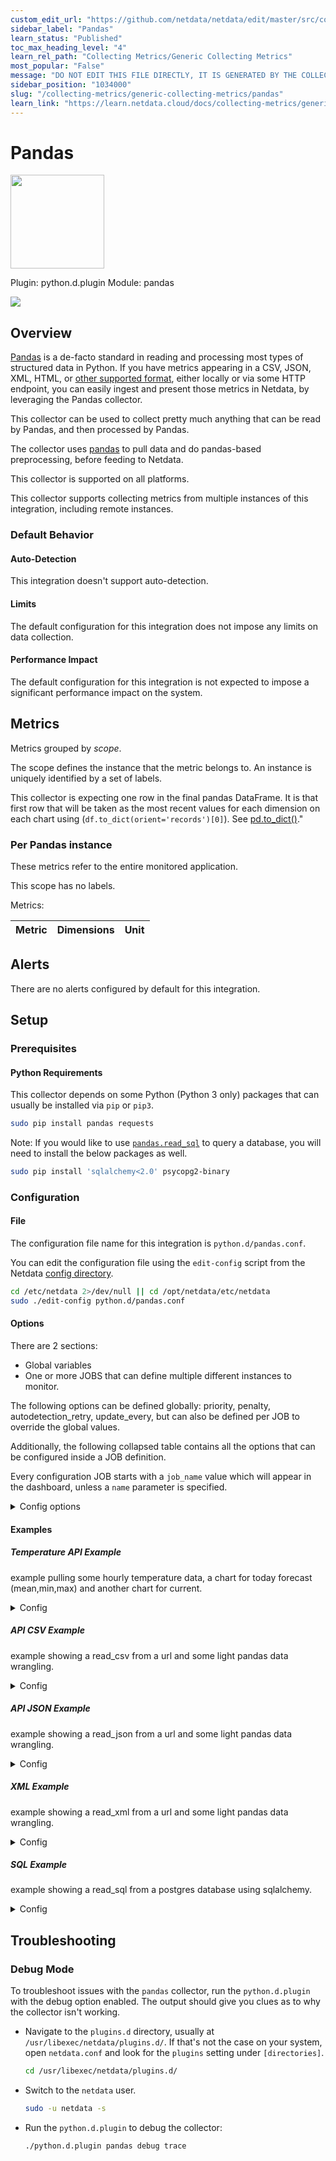 ```yaml
---
custom_edit_url: "https://github.com/netdata/netdata/edit/master/src/collectors/python.d.plugin/pandas/metadata.yaml"
sidebar_label: "Pandas"
learn_status: "Published"
toc_max_heading_level: "4"
learn_rel_path: "Collecting Metrics/Generic Collecting Metrics"
most_popular: "False"
message: "DO NOT EDIT THIS FILE DIRECTLY, IT IS GENERATED BY THE COLLECTOR'S metadata.yaml FILE"
sidebar_position: "1034000"
slug: "/collecting-metrics/generic-collecting-metrics/pandas"
learn_link: "https://learn.netdata.cloud/docs/collecting-metrics/generic-collecting-metrics/pandas"
---
```



# Pandas


<img src="https://netdata.cloud/img/pandas.png" width="150"/>


Plugin: python.d.plugin
Module: pandas

<img src="https://img.shields.io/badge/maintained%20by-Netdata-%2300ab44" />

## Overview

[Pandas](https://pandas.pydata.org/) is a de-facto standard in reading and processing most types of structured data in Python.
If you have metrics appearing in a CSV, JSON, XML, HTML, or [other supported format](https://pandas.pydata.org/docs/user_guide/io.html),
either locally or via some HTTP endpoint, you can easily ingest and present those metrics in Netdata, by leveraging the Pandas collector.

This collector can be used to collect pretty much anything that can be read by Pandas, and then processed by Pandas.


The collector uses [pandas](https://pandas.pydata.org/) to pull data and do pandas-based preprocessing, before feeding to Netdata.


This collector is supported on all platforms.

This collector supports collecting metrics from multiple instances of this integration, including remote instances.


### Default Behavior

#### Auto-Detection

This integration doesn't support auto-detection.

#### Limits

The default configuration for this integration does not impose any limits on data collection.

#### Performance Impact

The default configuration for this integration is not expected to impose a significant performance impact on the system.


## Metrics

Metrics grouped by *scope*.

The scope defines the instance that the metric belongs to. An instance is uniquely identified by a set of labels.

This collector is expecting one row in the final pandas DataFrame. It is that first row that will be taken
as the most recent values for each dimension on each chart using (`df.to_dict(orient='records')[0]`).
See [pd.to_dict()](https://pandas.pydata.org/docs/reference/api/pandas.DataFrame.to_dict.html)."


### Per Pandas instance

These metrics refer to the entire monitored application.


This scope has no labels.

Metrics:

| Metric | Dimensions | Unit |
|:------|:----------|:----|



## Alerts

There are no alerts configured by default for this integration.


## Setup

### Prerequisites

#### Python Requirements

This collector depends on some Python (Python 3 only) packages that can usually be installed via `pip` or `pip3`.

```bash
sudo pip install pandas requests
```

Note: If you would like to use [`pandas.read_sql`](https://pandas.pydata.org/docs/reference/api/pandas.read_sql.html) to query a database, you will need to install the below packages as well.

```bash
sudo pip install 'sqlalchemy<2.0' psycopg2-binary
```



### Configuration

#### File

The configuration file name for this integration is `python.d/pandas.conf`.


You can edit the configuration file using the `edit-config` script from the
Netdata [config directory](/docs/netdata-agent/configuration#the-netdata-config-directory).

```bash
cd /etc/netdata 2>/dev/null || cd /opt/netdata/etc/netdata
sudo ./edit-config python.d/pandas.conf
```
#### Options

There are 2 sections:

* Global variables
* One or more JOBS that can define multiple different instances to monitor.

The following options can be defined globally: priority, penalty, autodetection_retry, update_every, but can also be defined per JOB to override the global values.

Additionally, the following collapsed table contains all the options that can be configured inside a JOB definition.

Every configuration JOB starts with a `job_name` value which will appear in the dashboard, unless a `name` parameter is specified.


<details><summary>Config options</summary>

| Name | Description | Default | Required |
|:----|:-----------|:-------|:--------:|
| chart_configs | an array of chart configuration dictionaries | [] | yes |
| chart_configs.name | name of the chart to be displayed in the dashboard. | None | yes |
| chart_configs.title | title of the chart to be displayed in the dashboard. | None | yes |
| chart_configs.family | [family](/docs/dashboards-and-charts/netdata-charts#families) of the chart to be displayed in the dashboard. | None | yes |
| chart_configs.context | [context](/docs/dashboards-and-charts/netdata-charts#contexts) of the chart to be displayed in the dashboard. | None | yes |
| chart_configs.type | the type of the chart to be displayed in the dashboard. | None | yes |
| chart_configs.units | the units of the chart to be displayed in the dashboard. | None | yes |
| chart_configs.df_steps | a series of pandas operations (one per line) that each returns a dataframe. | None | yes |
| update_every | Sets the default data collection frequency. | 5 | no |
| priority | Controls the order of charts at the netdata dashboard. | 60000 | no |
| autodetection_retry | Sets the job re-check interval in seconds. | 0 | no |
| penalty | Indicates whether to apply penalty to update_every in case of failures. | yes | no |
| name | Job name. This value will overwrite the `job_name` value. JOBS with the same name are mutually exclusive. Only one of them will be allowed running at any time. This allows autodetection to try several alternatives and pick the one that works. |  | no |

</details>

#### Examples

##### Temperature API Example

example pulling some hourly temperature data, a chart for today forecast (mean,min,max) and another chart for current.

<details><summary>Config</summary>

```yaml
temperature:
    name: "temperature"
    update_every: 5
    chart_configs:
      - name: "temperature_forecast_by_city"
        title: "Temperature By City - Today Forecast"
        family: "temperature.today"
        context: "pandas.temperature"
        type: "line"
        units: "Celsius"
        df_steps: >
          pd.DataFrame.from_dict(
            {city: requests.get(f'https://api.open-meteo.com/v1/forecast?latitude={lat}&longitude={lng}&hourly=temperature_2m').json()['hourly']['temperature_2m']
            for (city,lat,lng)
            in [
                ('dublin', 53.3441, -6.2675),
                ('athens', 37.9792, 23.7166),
                ('london', 51.5002, -0.1262),
                ('berlin', 52.5235, 13.4115),
                ('paris', 48.8567, 2.3510),
                ('madrid', 40.4167, -3.7033),
                ('new_york', 40.71, -74.01),
                ('los_angeles', 34.05, -118.24),
                ]
            }
            );
          df.describe();                                               # get aggregate stats for each city;
          df.transpose()[['mean', 'max', 'min']].reset_index();        # just take mean, min, max;
          df.rename(columns={'index':'city'});                         # some column renaming;
          df.pivot(columns='city').mean().to_frame().reset_index();    # force to be one row per city;
          df.rename(columns={0:'degrees'});                            # some column renaming;
          pd.concat([df, df['city']+'_'+df['level_0']], axis=1);       # add new column combining city and summary measurement label;
          df.rename(columns={0:'measurement'});                        # some column renaming;
          df[['measurement', 'degrees']].set_index('measurement');     # just take two columns we want;
          df.sort_index();                                             # sort by city name;
          df.transpose();                                              # transpose so its just one wide row;
      - name: "temperature_current_by_city"
        title: "Temperature By City - Current"
        family: "temperature.current"
        context: "pandas.temperature"
        type: "line"
        units: "Celsius"
        df_steps: >
          pd.DataFrame.from_dict(
              {city: requests.get(f'https://api.open-meteo.com/v1/forecast?latitude={lat}&longitude={lng}&current_weather=true').json()['current_weather']
              for (city,lat,lng)
              in [
                  ('dublin', 53.3441, -6.2675),
                  ('athens', 37.9792, 23.7166),
                  ('london', 51.5002, -0.1262),
                  ('berlin', 52.5235, 13.4115),
                  ('paris', 48.8567, 2.3510),
                  ('madrid', 40.4167, -3.7033),
                  ('new_york', 40.71, -74.01),
                  ('los_angeles', 34.05, -118.24),
                  ]
              }
              );
          df.transpose();
          df[['temperature']];
          df.transpose();

```
</details>

##### API CSV Example

example showing a read_csv from a url and some light pandas data wrangling.

<details><summary>Config</summary>

```yaml
example_csv:
    name: "example_csv"
    update_every: 2
    chart_configs:
      - name: "london_system_cpu"
        title: "London System CPU - Ratios"
        family: "london_system_cpu"
        context: "pandas"
        type: "line"
        units: "n"
        df_steps: >
          pd.read_csv('https://london.my-netdata.io/api/v1/data?chart=system.cpu&format=csv&after=-60', storage_options={'User-Agent': 'netdata'});
          df.drop('time', axis=1);
          df.mean().to_frame().transpose();
          df.apply(lambda row: (row.user / row.system), axis = 1).to_frame();
          df.rename(columns={0:'average_user_system_ratio'});
          df*100;

```
</details>

##### API JSON Example

example showing a read_json from a url and some light pandas data wrangling.

<details><summary>Config</summary>

```yaml
example_json:
    name: "example_json"
    update_every: 2
    chart_configs:
      - name: "london_system_net"
        title: "London System Net - Total Bandwidth"
        family: "london_system_net"
        context: "pandas"
        type: "area"
        units: "kilobits/s"
        df_steps: >
          pd.DataFrame(requests.get('https://london.my-netdata.io/api/v1/data?chart=system.net&format=json&after=-1').json()['data'], columns=requests.get('https://london.my-netdata.io/api/v1/data?chart=system.net&format=json&after=-1').json()['labels']);
          df.drop('time', axis=1);
          abs(df);
          df.sum(axis=1).to_frame();
          df.rename(columns={0:'total_bandwidth'});

```
</details>

##### XML Example

example showing a read_xml from a url and some light pandas data wrangling.

<details><summary>Config</summary>

```yaml
example_xml:
    name: "example_xml"
    update_every: 2
    line_sep: "|"
    chart_configs:
      - name: "temperature_forcast"
        title: "Temperature Forecast"
        family: "temp"
        context: "pandas.temp"
        type: "line"
        units: "celsius"
        df_steps: >
          pd.read_xml('http://metwdb-openaccess.ichec.ie/metno-wdb2ts/locationforecast?lat=54.7210798611;long=-8.7237392806', xpath='./product/time[1]/location/temperature', parser='etree')|
          df.rename(columns={'value': 'dublin'})|
          df[['dublin']]|

```
</details>

##### SQL Example

example showing a read_sql from a postgres database using sqlalchemy.

<details><summary>Config</summary>

```yaml
sql:
    name: "sql"
    update_every: 5
    chart_configs:
      - name: "sql"
        title: "SQL Example"
        family: "sql.example"
        context: "example"
        type: "line"
        units: "percent"
        df_steps: >
          pd.read_sql_query(
            sql='\
                select \
                    random()*100 as metric_1, \
                    random()*100 as metric_2 \
              ',
            con=create_engine('postgresql://localhost/postgres?user=netdata&password=netdata')
            );

```
</details>



## Troubleshooting

### Debug Mode

To troubleshoot issues with the `pandas` collector, run the `python.d.plugin` with the debug option enabled. The output
should give you clues as to why the collector isn't working.

- Navigate to the `plugins.d` directory, usually at `/usr/libexec/netdata/plugins.d/`. If that's not the case on
  your system, open `netdata.conf` and look for the `plugins` setting under `[directories]`.

  ```bash
  cd /usr/libexec/netdata/plugins.d/
  ```

- Switch to the `netdata` user.

  ```bash
  sudo -u netdata -s
  ```

- Run the `python.d.plugin` to debug the collector:

  ```bash
  ./python.d.plugin pandas debug trace
  ```



